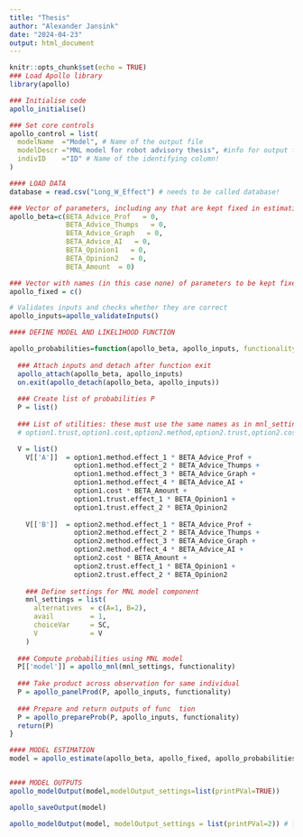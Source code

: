 ---
title: "Thesis"
author: "Alexander Jansink"
date: "2024-04-23"
output: html_document
---

```{r setup, include=FALSE}
knitr::opts_chunk$set(echo = TRUE)
### Load Apollo library
library(apollo)

### Initialise code
apollo_initialise()

### Set core controls
apollo_control = list(
  modelName  ="Model", # Name of the output file
  modelDescr ="MNL model for robot advisory thesis", #info for output file
  indivID    ="ID" # Name of the identifying column! 
)
```


```{r}
#### LOAD DATA
database = read.csv("Long_W_Effect") # needs to be called database!
```

```{r}
### Vector of parameters, including any that are kept fixed in estimation
apollo_beta=c(BETA_Advice_Prof   = 0,
              BETA_Advice_Thumps   = 0,
              BETA_Advice_Graph   = 0,
              BETA_Advice_AI   = 0,
              BETA_Opinion1   = 0,
              BETA_Opinion2   = 0,
              BETA_Amount  = 0)

### Vector with names (in this case none) of parameters to be kept fixed at their starting value in apollo_beta
apollo_fixed = c()

# Validates inputs and checks whether they are correct
apollo_inputs=apollo_validateInputs()

```

```{r}
#### DEFINE MODEL AND LIKELIHOOD FUNCTION 

apollo_probabilities=function(apollo_beta, apollo_inputs, functionality="estimate"){
  
  ### Attach inputs and detach after function exit
  apollo_attach(apollo_beta, apollo_inputs)
  on.exit(apollo_detach(apollo_beta, apollo_inputs))
  
  ### Create list of probabilities P
  P = list()
  
  ### List of utilities: these must use the same names as in mnl_settings, order is irrelevant
  # option1.trust,option1.cost,option2.method,option2.trust,option2.cost

  V = list()
    V[['A']]  = option1.method.effect_1 * BETA_Advice_Prof +
                option1.method.effect_2 * BETA_Advice_Thumps +
                option1.method.effect_3 * BETA_Advice_Graph +
                option1.method.effect_4 * BETA_Advice_AI +
                option1.cost * BETA_Amount +
                option1.trust.effect_1 * BETA_Opinion1 +
                option1.trust.effect_2 * BETA_Opinion2 
    
    V[['B']]  = option2.method.effect_1 * BETA_Advice_Prof +
                option2.method.effect_2 * BETA_Advice_Thumps +
                option2.method.effect_3 * BETA_Advice_Graph +
                option2.method.effect_4 * BETA_Advice_AI +
                option2.cost * BETA_Amount +
                option2.trust.effect_1 * BETA_Opinion1 +
                option2.trust.effect_2 * BETA_Opinion2 
    
    ### Define settings for MNL model component
    mnl_settings = list(
      alternatives  = c(A=1, B=2), 
      avail         = 1,
      choiceVar     = SC,
      V             = V
    )
  
  ### Compute probabilities using MNL model
  P[['model']] = apollo_mnl(mnl_settings, functionality)
  
  ### Take product across observation for same individual
  P = apollo_panelProd(P, apollo_inputs, functionality)
  
  ### Prepare and return outputs of func  tion
  P = apollo_prepareProb(P, apollo_inputs, functionality)
  return(P)
}
```

```{r}
#### MODEL ESTIMATION 
model = apollo_estimate(apollo_beta, apollo_fixed, apollo_probabilities, apollo_inputs)


#### MODEL OUTPUTS
apollo_modelOutput(model,modelOutput_settings=list(printPVal=TRUE))

apollo_saveOutput(model)

```

```{r}
apollo_modelOutput(model, modelOutput_settings = list(printPVal=2)) # for two sided t-test

```

